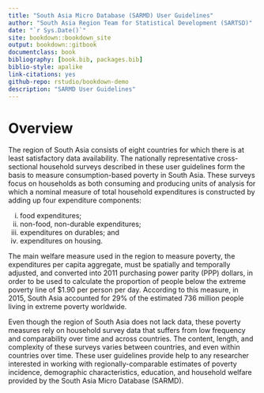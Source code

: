 --- 
title: "South Asia Micro Database (SARMD) User Guidelines"
author: "South Asia Region Team for Statistical Development (SARTSD)"
date: "`r Sys.Date()`"
site: bookdown::bookdown_site
output: bookdown::gitbook
documentclass: book
bibliography: [book.bib, packages.bib]
biblio-style: apalike
link-citations: yes
github-repo: rstudio/bookdown-demo
description: "SARMD User Guidelines"
---

# Overview {-}

The region of South Asia consists of eight countries for which there is at least satisfactory data
availability. The nationally representative cross-sectional household surveys described in these user guidelines form the basis to measure consumption-based poverty in South Asia. These surveys focus on households as both consuming and producing units of analysis for which a nominal measure of total household expenditures is constructed by adding up four expenditure components:

i. food expenditures; 
ii. non-food, non-durable expenditures; 
iii. expenditures on durables; and
iv. expenditures on housing. 

The main welfare measure used in the region to measure poverty, the expenditures per capita aggregate, must be spatially and temporally adjusted, and converted into 2011 purchasing power parity (PPP) dollars, in order to be used to calculate the proportion of people below the extreme poverty line of $1.90 per person per day. According to this measure, in 2015, South Asia accounted for 29% of the estimated 736 million people living in extreme poverty worldwide.

Even though the region of South Asia does not lack data, these poverty measures rely on household survey data that suffers from low frequency and comparability over time and across countries. The content, length, and complexity of these surveys varies between countries, and even within countries over time. These user guidelines provide help to any researcher interested in working with regionally-comparable estimates of poverty incidence, demographic characteristics, education, and household welfare provided by the South Asia Micro Database (SARMD).

